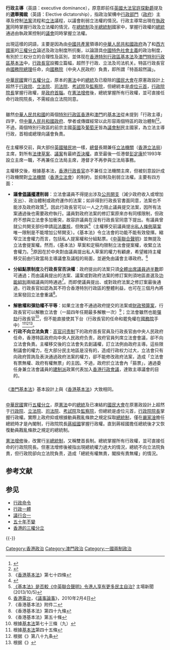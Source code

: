 {{distinguish|行政一體|議行合一}}
{{Globalize|area=香港}}
'''行政主導'''（英語：executive dominance），原意即前任[[英國大法官|英國大法官]][[昆汀·霍格，聖馬里波恩的海爾什姆男爵|許琛勳爵]]提及的'''選舉獨裁'''（英語：Elective dictatorship），指政治架構中[[行政部門|行政部門]]（[[政府|政府]]）主導及控制[[法案|法案]]流程和[[立法|立法]]議程，以議會削弱立法權的情況。行政主導常出現在[[執政黨|執政黨]]同時掌握行政及立法權的情況，在[[總統制|總統制]]及[[半總統制|半總統制]]國家中，掌握行政權的[[總統|總統]]通過由執政黨控制的[[議會|議會]]同時掌握立法權。

出現這樣的詞語，主要是因為由[[中國共產黨|中國共產黨]]領導的[[中華人民共和國政府|中華人民共和國政府]]為了和[[西方國家|西方國家]]的[[三權分立|三權分立]]論述及政治制度所抗衡，以論證具[[中國特色社會主義|中國特色社會主義]]的政治制度，有別於三权分立的合理性及區別，並体现在[[香港特別行政區基本法|香港特別行政區基本法]]及[[澳門特別行政區基本法|澳門特別行政區基本法]]中，[[行政長官|行政長官]]設獨立篇幅，超然于行政、立法及司法机关。特區行政長官由[[中华人民共和国国务院总理|國務院總理]]任命，向[[中华人民共和国国务院|國務院]]（中央人民政府）負責，即所謂「特首超然論」。

[[中華民國|中華民國]]實行[[五權分立|五權分立]]，原本的[[中華民國憲法|憲法]]中的[[中華民國總統|總統]]及已廢除的[[國民大會|國民大會]]在原憲政設計上超然于[[行政院|行政院]]、[[立法院|立法院]]、[[司法院|司法院]]、[[考試院|考試院]]及[[監察院|監察院]]，但總統本是[[虛位元首|虛位元首]]，[[行政院院長|行政院院長]]掌握行政權，是[[政府首腦|政府首腦]]。在[[中華民國憲法增修條文|憲法增修]]後，總統掌握所有行政權，並可直接任命行政院院長，不需經由立法院同意。

=={{PRC}}==
{{See|特別行政區|特別行政區基本法|行政長官}}
雖然[[中華人民共和國|中華人民共和國]]的兩個[[特別行政區|特別行政區]][[香港|香港]]和[[澳門|澳門]]的[[基本法|基本法]]從未提到「行政主導」四字，但[[中華人民共和國政府|中華人民共和國政府]]、學者或傳媒經常以此形容兩個特區的政治體制<ref>{{Cite web |url=http://www.npc.gov.cn/npc/xinwen/rdlt/fzjs/2007-06/07/content_366700.htm |title=存档副本 |access-date=2008-02-20 |archive-url=https://web.archive.org/web/20080928051614/http://www.npc.gov.cn/npc/xinwen/rdlt/fzjs/2007-06/07/content_366700.htm |archive-date=2008-09-28 |dead-url=yes }}</ref><ref>{{cite web |url=http://macaodaily.com/html/2013-08/20/content_829801.htm |title=存档副本 |accessdate=2013年8月19日 |deadurl=yes |archiveurl=https://web.archive.org/web/20130824033837/http://macaodaily.com/html/2013-08/20/content_829801.htm |archivedate=2013年8月24日 |df= }}</ref>。不過，兩個特別行政區的前宗主國[[英國|英國]]及[[葡萄牙|葡萄牙]]皆為[[議會制|議會制]]民主國家，為立法主導行政，首相或總理向議會負責。

==={{HKG}}===
{{main|香港的三權分立}}

在主權移交前，與大部份[[英國殖民地|英國殖民地]]一樣，[[香港總督|總督]]長期兼任[[立法機關|立法機關]]（[[香港立法局|香港立法局]]）主席，對所有[[法律草案|法律草案]]、[[議案|議案]]有最終[[否決權|否決權]]。直至最後一任港督[[彭定康|彭定康]]於1993年設立主席一職，不再兼任立法局主席，港督才不再參與立法局事務。

主權移交後，根據基本法，[[香港行政長官|香港行政長官]]亦不兼任立法機關主席，但被刻意設計成行政機關對[[立法機關|立法機關]]（[[香港立法會|香港立法會]]）的制約，並抑制及削弱立法權。主要有四方面：

*'''議會[[倡議權|倡議權]]遭削弱'''：立法會議員不得提出涉及[[公共開支|公共開支]]（減少政府收入或增加支出）、政治體制或政府運作的法案；如非得到行政長官書面同意，法案也不能涉及政府政策<ref>《[[香港基本法|香港基本法]]》第七十四條</ref>。因此行政長官可以一人之力阻止議員提交法案，因所有法案通過後也需要政府執行。議員對政府法案的修訂案原來亦有同樣限制，但政府不想與立法會多加衝突，故容許議員在沒有行政長官同意下提出。有議員曾就公共開支部份申請[[司法覆核|司法覆核]]，但敗訴<ref>{{cite web |url=http://www.mpinews.com/htm/INews/20070122/gb11623t.htm |title=存档副本 |accessdate=2008年11月7日 |deadurl=yes |archiveurl=https://web.archive.org/web/20140714205518/http://www.mpinews.com/htm/INews/20070122/gb11623t.htm |archivedate=2014年7月14日 |df= }}</ref>（主權移交前議員提出[[私人條例草案|私人條例草案]]唯一限制是不能增加公帑開支）。《基本法》令立法會的功能不能有效發揮。縮窄立法會權力而言，包括私人提案權和分組點票。《[[中英聯合聲明|中英聯合聲明]]》並無提及立法會提案權。然而，《基本法》草案和定稿均限制立法會提案權，收緊立法會權力。<ref>[https://debbietsui.wordpress.com/2016/03/27/%E3%80%8A%E5%9F%BA%E6%9C%AC%E6%B3%95%E3%80%8B%E6%98%AF%E5%90%A6%E8%BC%83%E3%80%8A%E4%B8%AD%E8%8B%B1%E8%81%AF%E5%90%88%E8%81%B2%E6%98%8E%E3%80%8B%E4%BB%A4%E6%B8%AF%E4%BA%BA%E4%BA%AB%E6%9C%89%E6%9B%B4/ 《基本法》是否較《中英聯合聲明》令港人享有更多民主自治?] {{Wayback|url=https://debbietsui.wordpress.com/2016/03/27/%E3%80%8A%E5%9F%BA%E6%9C%AC%E6%B3%95%E3%80%8B%E6%98%AF%E5%90%A6%E8%BC%83%E3%80%8A%E4%B8%AD%E8%8B%B1%E8%81%AF%E5%90%88%E8%81%B2%E6%98%8E%E3%80%8B%E4%BB%A4%E6%B8%AF%E4%BA%BA%E4%BA%AB%E6%9C%89%E6%9B%B4/ |date=20210310195328 }} 主場新聞 (2013/10/5)</ref>原因在於中央對由議員提出私人草案的權力有顧慮，希望維持主權移交前由行政當局主導議會及議程的局面，並避免由議會主導政府。<ref>[[香港電台|香港電台]]，《[[議事論事|議事論事]]》，2010年2月4日</ref>
*{{anchor|分組點票}}'''分組點票制度'''及'''行政長官否決權'''：政府提出的法案只須[[簡單多數制|全體出席議員過半數]]即可通過；而由議員提出的法案、議案或對政府法案的修訂案則須地區直選及[[功能組別|功能組別]]兩組議員同時通過<ref>《香港基本法》附件二</ref>。而即使議員提出、或對政府法案之修訂案最後通過，行政長官如認為其不符合香港特別行政區的整體利益，也可在三個月內將法案發回立法會重議<ref>《香港基本法》第四十九條</ref>。
*'''解散權和彈劾權不平等'''：如果立法會不通過政府提交的法案或[[香港政府財政預算案|財政預算案]]，行政長官可以解散立法會（一屆四年任期最多解散一次）<ref>《香港基本法》第五十條</ref>；立法會雖然也能[[彈劾|彈劾]]行政長官<ref>根據[[香港特別行政區基本法|基本法]]第七十三條（九）</ref>，但不能直接使其下台（行政長官的任命和罷免權在[[中華人民共和國國務院|國務院]]手中）<ref>根據[[香港特別行政區基本法|基本法]]第四十五條</ref><ref>根据《{{s|中华人民共和国宪法}}》第八十九条</ref><ref>根据《{{s|中華人民共和國國務院令}}》</ref>。
*'''行政不向立法負責'''：[[高官问责制|高官问责制]]下的政府首長官員及行政長官由中央人民政府任命，香港特區政府向中央人民政府负责，政府官員列席立法會會議，卻不向立法會負責。主權移交後的立法會失去創議權，訂立法例由政府主導。這些限制議會的權力，在大部分民主地區是沒有的，造成行政权力过大，立法會只有向政府質詢及表決通過政府法案的權力，卻不能修改政府法案，造成「立法會有票無權、政府有權無票」的主因。不過，政府於立法會內「箍票」，通過委任身兼立法會議員的[[建制派_(香港)|建制派]]政黨代表加入[[香港行政會議|香港行政會議]]，達致主導議會的目的。

==={{MAC}}===
《[[澳門基本法|澳門基本法]]》基本設計上與《[[香港基本法|香港基本法]]》大致相同。

=={{ROC}}==
[[中華民國|中華民國]]實行[[五權分立|五權分立]]，原[[中華民國憲法|憲法]]中的[[中華民國總統|總統]]及已凍結的[[國民大會|國民大會]]在原憲政設計上超然于[[行政院|行政院]]、[[立法院|立法院]]、[[司法院|司法院]]、[[考試院|考試院]]及[[監察院|監察院]]，但總統是虛位元首，[[行政院院長|行政院院長]]掌握行政權。實際上政府抑或根據動員戡亂條款之規定採取[[總統制|總統制]]，僅在[[嚴家淦|嚴家淦]]擔任總統時才是內閣制，行政院院長[[蔣經國|蔣經國]]掌握行政權。直到蔣經國擔任總統後才又恢復動員戡亂條款之規定的總統制。

[[中華民國憲法增修條文|憲法增修]]後，改實行[[半總統制|半總統制]]，又稱雙首長制。總統掌握所有行政權，並可直接任命的行政院院長。但憲法增修後被指出現總統權力過大的情況，總統不向立法院負責，但行政院卻向立法院負责，造成「總統有權無責，閣揆有責無權」的情況。

== 参考文献 ==
{{Reflist}}

== 参见 ==
*[[行政命令|行政命令]]
*[[行政一體|行政一體]]
*[[議行合一|議行合一]]
*[[五十年不變|五十年不變]]
*[[香港的三權分立|香港的三權分立]]

{{-}}
{{权力分立}}

{{DEFAULTSORT:X行政主導}}
[[Category:香港政治|Category:香港政治]]
[[Category:澳門政治|Category:澳門政治]]
[[Category:一國兩制政治|Category:一國兩制政治]]